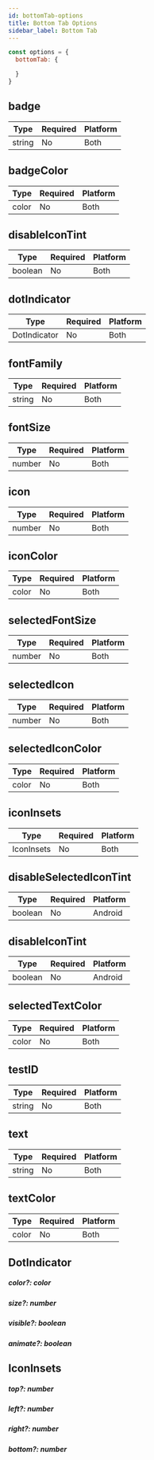 ```yaml
---
id: bottomTab-options
title: Bottom Tab Options
sidebar_label: Bottom Tab
---
```


```js
const options = {
  bottomTab: {

  }
}
```

## badge

| Type   | Required | Platform |
| ------ | -------- | -------- |
| string | No       | Both     |

## badgeColor

| Type  | Required | Platform |
| ----- | -------- | -------- |
| color | No       | Both     |

## disableIconTint

| Type    | Required | Platform |
| ------- | -------- | -------- |
| boolean | No       | Both     |

## dotIndicator

| Type         | Required | Platform |
| ------------ | -------- | -------- |
| DotIndicator | No       | Both     |

## fontFamily

| Type   | Required | Platform |
| ------ | -------- | -------- |
| string | No       | Both     |

## fontSize

| Type   | Required | Platform |
| ------ | -------- | -------- |
| number | No       | Both     |

## icon

| Type   | Required | Platform |
| ------ | -------- | -------- |
| number | No       | Both     |

## iconColor

| Type  | Required | Platform |
| ----- | -------- | -------- |
| color | No       | Both     |

## selectedFontSize

| Type   | Required | Platform |
| ------ | -------- | -------- |
| number | No       | Both     |

## selectedIcon

| Type   | Required | Platform |
| ------ | -------- | -------- |
| number | No       | Both     |

## selectedIconColor

| Type  | Required | Platform |
| ----- | -------- | -------- |
| color | No       | Both     |

## iconInsets

| Type       | Required | Platform |
| ---------- | -------- | -------- |
| IconInsets | No       | Both     |

## disableSelectedIconTint

| Type    | Required | Platform |
| ------- | -------- | -------- |
| boolean | No       | Android  |

## disableIconTint

| Type    | Required | Platform |
| ------- | -------- | -------- |
| boolean | No       | Android  |

## selectedTextColor

| Type  | Required | Platform |
| ----- | -------- | -------- |
| color | No       | Both     |

## testID

| Type   | Required | Platform |
| ------ | -------- | -------- |
| string | No       | Both     |

## text

| Type   | Required | Platform |
| ------ | -------- | -------- |
| string | No       | Both     |

## textColor

| Type  | Required | Platform |
| ----- | -------- | -------- |
| color | No       | Both     |

## DotIndicator
##### color?: color
##### size?: number
##### visible?: boolean
##### animate?: boolean

## IconInsets
##### top?: number
##### left?: number
##### right?: number
##### bottom?: number